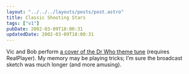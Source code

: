```yaml
---
layout: "../../../layouts/posts/post.astro"
title: Classic Shooting Stars
tags: ["v1"]
pubDate: 2002-03-09T18:00:31
updatedDate: 2002-03-09T18:00:31
---
```


Vic and Bob perform [a cover of the Dr Who theme tune][1] (requires RealPlayer). My memory may be playing tricks; I&#8217;m sure the broadcast sketch was much longer (and more amusing).

[1]: http://www.bbc.co.uk/choice/shootingstars/gold/ss_golden_05.shtml

